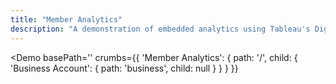 ```yaml
---
title: "Member Analytics"
description: "A demonstration of embedded analytics using Tableau's Digital Banking dataset"
---
```



<Demo
  basePath=''
  crumbs={{
    'Member Analytics': {
      path: '/',
      child: {
        'Business Account': {
          path: 'business',
          child: null
        }
      }
    }
  }}
>
  <Business/>
</Demo>
